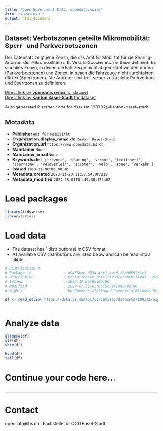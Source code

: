```yaml
---
title: "Open Government Data, opendata.swiss"
date: "2024-08-01"
output: html_document
---
```


## Dataset: Verbotszonen geteilte Mikromobilität: Sperr- und Parkverbotszonen

Der Datensatz zeigt jene Zonen, die das Amt für Mobilität für die Sharing-Anbieter der Mikromobilität (z. B. Velo, E-Scooter etc.) in Basel definiert. Es sind dies Zonen, in denen die Fahrzeuge nicht abgemeldet werden dürfen (Parkverbotszonen) und Zonen, in denen die Fahrzeuge nicht durchfahren dürfen (Sperrzonen). Die Anbieter sind frei, selber zusätzliche Parkverbots- und Sperrzonen zu definieren.

[Direct link by **opendata.swiss** for dataset](https://opendata.swiss/de/dataset/verbotszonen-geteilte-mikromobilitat-sperr-und-parkverbotszonen)<br>
[Direct link by **Kanton Basel-Stadt** for dataset](https://data.bs.ch/explore/dataset/100332/)

Auto generated R starter code for data set 100332@kanton-basel-stadt.

## Metadata

- **Publisher** `Amt für Mobilität`
- **Organization.display_name.de** `Kanton Basel-Stadt`
- **Organization.url** `https://www.opendata.bs.ch`
- **Maintainer** `None`
- **Maintainer_email** `None`
- **Keywords.de** `['parkzone', 'sharing', 'verbot', 'trottinett', 'sperrzone', 'veloverleih', 'scooter', 'velo', 'zone', 'verkehr']`
- **Issued** `2023-12-06T00:00:00`
- **Metadata_created** `2023-12-20T11:57:54.087218`
- **Metadata_modified** `2024-08-01T01:49:38.872402`


# Load packages

```r

library(tidyverse)
library(skimr)

```

# Load data

-   The dataset has 1 distribution(s) in CSV format.
-   All available CSV distributions are listed below and can be read into a tibble.

```r

# Distribution 0
# Package_id               : a9455bae-d234-4bc1-aacd-c6a9d597b1c1
# Description              : Verbotszonen geteilte Mikromobilität: Sperr- und Parkverbotszonen (csv)
# Issued                   : 2023-12-06T00:00:00
# Modified                 : 2024-07-31T05:06:51.941000+00:00
# Rights                   : NonCommercialAllowed-CommercialAllowed-ReferenceRequired

df <- read_delim('https://data.bs.ch/api/v2/catalog/datasets/100332/exports/csv')



```

# Analyze data

```r

glimpse(df)
str(df)
skim(df)

head(df)
tail(df)

```

# Continue your code here...

```r

```

------------------------------------------------------------------------

# Contact

opendata@bs.ch | Fachstelle für OGD Basel-Stadt
